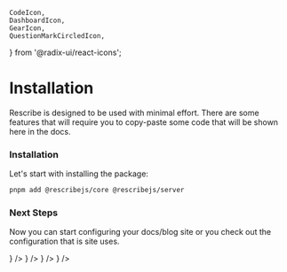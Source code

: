 	CodeIcon,
	DashboardIcon,
	GearIcon,
	QuestionMarkCircledIcon,
} from '@radix-ui/react-icons';

# Installation

Rescribe is designed to be used with minimal effort. There are some features that will require you to copy-paste some code
that will be shown here in the docs.

### Installation

Let's start with installing the package:

```bash
pnpm add @rescribejs/core @rescribejs/server
```

### Next Steps

Now you can start configuring your docs/blog site or you check out the configuration that is site uses.

<CardGroup cols={2}>
	<Card
		title='Development'
		description='Run Rescribe on your computer locally and build your docs site'
		href='/docs/development'
		icon={<CodeIcon className='h-6 w-6' />}
	/>
	<Card
		title='Configuration'
		description='Customize the logo, navbar, footer, and more with the Rescribe configuration file'
		href='/docs/rescribe-config'
		icon={<GearIcon className='h-6 w-6' />}
	/>
	<Card
		title='Components'
		description='Components that enhance the docs experience, like Cards, Callouts, and more'
		href='/docs/accordion'
		icon={<DashboardIcon className='h-6 w-6' />}
	/>
	<Card
		title='Example'
		description="Check Rescribe's own configuration file to see an example of how to configure your own site"
		href='/docs/example-config'
		icon={<QuestionMarkCircledIcon className='h-6 w-6' />}
	/>
</CardGroup>
